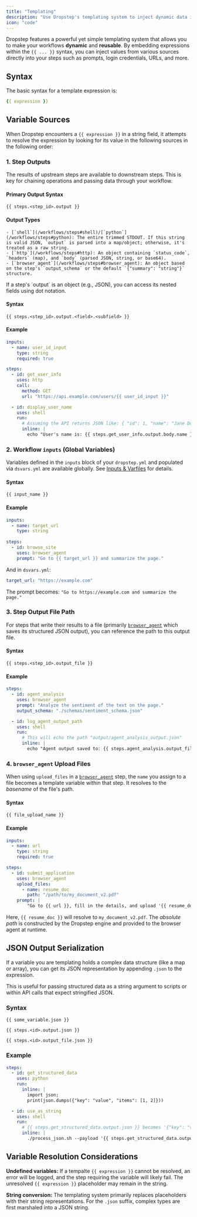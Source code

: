 ```yaml
---
title: "Templating"
description: "Use Dropstep's templating system to inject dynamic data into your workflows."
icon: "code"
---
```


Dropstep features a powerful yet simple templating system that allows you to make your workflows **dynamic** and **reusable**. By embedding expressions within the `{{ ... }}` syntax, you can inject values from various sources directly into your steps such as prompts, login credentials, URLs, and more.

## Syntax

The basic syntax for a template expression is:

```yaml icon="file-code"
{{ expression }}
```

## Variable Sources

When Dropstep encounters a `{{ expression }}` in a string field, it attempts to resolve the expression by looking for its value in the following sources in the following order:

### 1. Step Outputs
The results of upstream steps are available to downstream steps. This is key for chaining operations and passing data through your workflow.
    
#### Primary Output Syntax
`{{ steps.<step_id>.output }}` 
    
#### Output Types
    - [`shell`](/workflows/steps#shell)/[`python`](/workflows/steps#python): The entire trimmed STDOUT. If this string is valid JSON, `output` is parsed into a map/object; otherwise, it's treated as a raw string.
    - [`http`](/workflows/steps#http): An object containing `status_code`, `headers` (map), and `body` (parsed JSON, string, or base64).
    - [`browser_agent`](/workflows/steps#browser_agent): An object based on the step's `output_schema` or the default `{"summary": "string"}` structure.
    
<Info>
    If a step's `output` is an object (e.g., JSON), you can access its nested fields using dot notation.
</Info>
    
#### Syntax
`{{ steps.<step_id>.output.<field>.<subfield> }}`
    
#### Example
```yaml dropstep.yml icon="file-code" focus={13-18}
inputs:
  - name: user_id_input
    type: string
    required: true

steps:
  - id: get_user_info
    uses: http
    call:
      method: GET
      url: "https://api.example.com/users/{{ user_id_input }}"

  - id: display_user_name
    uses: shell
    run:
      # Assuming the API returns JSON like: { "id": 1, "name": "Jane Doe", "email": "..." }
      inline: |
        echo "User's name is: {{ steps.get_user_info.output.body.name }}"
```

### 2. Workflow `inputs` (Global Variables)
Variables defined in the `inputs` block of your `dropstep.yml` and populated via `dsvars.yml` are available globally. See [Inputs & Varfiles](/workflows/inputs-varfiles) for details.

#### Syntax 
`{{ input_name }}`
    
#### Example
```yaml dropstep.yml icon="file-code" focus={1-3,8}
inputs:
  - name: target_url
    type: string
    
steps:
  - id: browse_site
    uses: browser_agent
    prompt: "Go to {{ target_url }} and summarize the page."
```
    
And in `dsvars.yml`:
```yaml dsvars.yml icon="file-code"
target_url: "https://example.com"
```

The prompt becomes: `"Go to https://example.com and summarize the page."`

### 3. Step Output File Path
For steps that write their results to a file (primarily [`browser_agent`](/workflows/steps#browser_agent) which saves its structured JSON output), you can reference the path to this output file.
    
#### Syntax
`{{ steps.<step_id>.output_file }}`
    
#### Example
```yaml dropstep.yml icon="file-code" focus={6-12}
steps:
  - id: agent_analysis
    uses: browser_agent
    prompt: "Analyze the sentiment of the text on the page."
    output_schema: "./schemas/sentiment_schema.json"

  - id: log_agent_output_path
    uses: shell
    run:
      # This will echo the path "output/agent_analysis_output.json"
      inline: |
        echo "Agent output saved to: {{ steps.agent_analysis.output_file }}"
```

### 4. `browser_agent` Upload Files 
When using `upload_files` in a [`browser_agent`](/workflows/steps#browser_agent) step, the `name` you assign to a file becomes a template variable within that step. It resolves to the *basename* of the file's path.
    
#### Syntax
`{{ file_upload_name }}`
    
#### Example
```yaml dropstep.yml icon="file-code" focus={9-13}
inputs:
  - name: url
    type: string
    required: true

steps:
  - id: submit_application
    uses: browser_agent
    upload_files:
      - name: resume_doc
        path: "/path/to/my_document_v2.pdf"
    prompt: |
        "Go to {{ url }}, fill in the details, and upload '{{ resume_doc }}' to the resume field."
```

Here, `{{ resume_doc }}` will resolve to `my_document_v2.pdf`. The *absolute path* is constructed by the Dropstep engine and provided to the browser agent at runtime.

## JSON Output Serialization

If a variable you are templating holds a complex data structure (like a map or array), you can get its JSON representation by appending `.json` to the expression.

<Info>
    This is useful for passing structured data as a string argument to scripts or within API calls that expect stringified JSON.
</Info>

### Syntax
`{{ some_variable.json }}`

`{{ steps.<id>.output.json }}`

`{{ steps.<id>.output_file.json }}`


### Example
```yaml dropstep.yml icon="file-code"
steps:
  - id: get_structured_data
    uses: python
    run:
      inline: |
        import json; 
        print(json.dumps({"key": "value", "items": [1, 2]}))

  - id: use_as_string
    uses: shell
    run:
      # {{ steps.get_structured_data.output.json }} becomes '{"key": "value", "items": [1, 2]}'
      inline: |
        ./process_json.sh --payload '{{ steps.get_structured_data.output.json }}'
```

## Variable Resolution Considerations

**Undefined variables:** If a tempalte `{{ expression }}` cannot be resolved, an error will be logged, and the step requiring the variable will likely fail. The unresolved `{{ expression }}` placeholder may remain in the string.

**String conversion:** The templating system primarily replaces placeholders with their string representations. For the `.json` suffix, complex types are first marshaled into a JSON string.